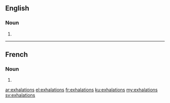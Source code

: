==English==

===Noun===
{{head|en|noun plural form}}

# {{plural of|exhalation|lang=en}}

----

==French==

===Noun===
{{head|fr|noun plural form|g=f}}

# {{plural of|exhalation|lang=fr}}

[[ar:exhalations]]
[[el:exhalations]]
[[fr:exhalations]]
[[ku:exhalations]]
[[my:exhalations]]
[[sv:exhalations]]